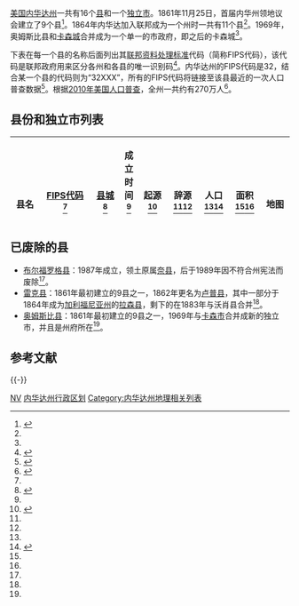 {{noteTA
|1 = zh-tw:郡; zh-hk:縣; zh-cn:县;
}}
{{Image label begin|image=Nevada Locator Map.PNG|width={{{width|300}}}|float={{{float|right}}}}}
{{Image label small|x=19|y=206|scale={{{width|300}}}/348|text=[[卡森城_(内华达州)|卡森]]}}
{{Image label small|x=82|y=180|scale={{{width|300}}}/348|text=[[丘吉尔县_(内华达州)|丘吉尔]]}}
{{Image label small|x=272|y=400|scale={{{width|300}}}/348|text=[[克拉克县_(内华达州)|克拉克]]}}
{{Image label small|x=20|y=220|scale={{{width|300}}}/348|text=[[道格拉斯县_(内华达州)|道格拉斯]]}}
{{Image label small|x=272|y=73|scale={{{width|300}}}/348|text=[[埃尔科县_(内华达州)|埃尔科]]}}
{{Image label small|x=112|y=299|scale={{{width|300}}}/348|text=[[埃斯梅拉达县_(内华达州)|埃斯梅拉达]]}}
{{Image label small|x=208|y=163|scale={{{width|300}}}/348|text=[[尤里卡县_(内华达州)|尤里卡]]}}
{{Image label small|x=90|y=49|scale={{{width|300}}}/348|text=[[洪堡县_(内华达州)|洪堡]]}}
{{Image label small|x=162|y=148|scale={{{width|300}}}/348|text=[[兰德县_(内华达州)|兰德]]}}
{{Image label small|x=280|y=327|scale={{{width|300}}}/348|text=[[林肯县_(内华达州)|林肯]]}}
{{Image label small|x=44|y=206|scale={{{width|300}}}/348|text=[[莱昂县_(内华达州)|莱昂]]}}
{{Image label small|x=84|y=253|scale={{{width|300}}}/348|text=[[米纳勒尔县_(内华达州)|米纳勒尔]]}}
{{Image label small|x=197|y=280|scale={{{width|300}}}/348|text=[[奈县_(内华达州)|奈]]}}
{{Image label small|x=82|y=121|scale={{{width|300}}}/348|text=[[潘兴县_(内华达州)|潘兴]]}}
{{Image label small|x=30|y=187|scale={{{width|300}}}/348|text=[[斯托里县_(内华达州)|斯托里]]}}
{{Image label small|x=17|y=98|scale={{{width|300}}}/348|text=[[沃肖县_(内华达州)|沃肖]]}}
{{Image label small|x=269|y=189|scale={{{width|300}}}/348|text=[[怀特派恩县_(内华达州)|怀特派恩]]}}
{{Image label end}}

[[美国|美国]][[内华达州|内华达州]]一共有16个[[县_(美国)|县]]和一个[[独立市|独立市]]。1861年11月25日，首届内华州领地议会建立了9个县<ref name="library">{{cite web |url=http://dmla.clan.lib.nv.us/docs/nsla/archives/political/historical/hist19.htm |title=Political History of Nevada |accessdate=2007-08-17 |work=Nevada State Library and Archives |deadurl=yes |archiveurl=https://web.archive.org/web/20080117163239/http://dmla.clan.lib.nv.us/docs/nsla/archives/political/historical/hist19.htm |archivedate=2008-01-17 }}</ref>。1864年内华达加入联邦成为一个州时一共有11个县<ref name="library" />。1969年，奥姆斯比县和[[卡森城_(内华达州)|卡森城]]合并成为一个单一的市政府，即之后的卡森城<ref name="library" />。

下表在每一个县的名称后面列出其[[联邦资料处理标准|联邦资料处理标准]]代码（简称FIPS代码），该代码是联邦政府用来区分各州和各县的唯一识别码<ref>{{cite web |deadurl = yes |url = http://www.itl.nist.gov/fipspubs/fip6-4.htm |title = FIPS Publish 6-4 |publisher = National Institute of Standards and Technology |accessdate = 2013-11-01 |archiveurl = https://web.archive.org/web/20130929074056/http://www.itl.nist.gov/fipspubs/fip6-4.htm |archivedate = 2013-09-29 }}</ref>。内华达州的FIPS代码是32，结合某一个县的代码则为“32XXX”，所有的FIPS代码将链接至该县最近的一次人口普查数据<ref name="epa">{{cite web |url=http://www.epa.gov/enviro/html/codes/nv.html |title=EPA County FIPS Code Listing |accessdate=2013-11-01 |work=US Environmental Protection Agency |archiveurl=https://web.archive.org/web/20121008031808/http://www.epa.gov/enviro/html/codes/nv.html |archivedate=2012-10-08 |deadurl=yes }}</ref>。根据[[2010年美国人口普查|2010年美国人口普查]]，全州一共约有270万人<ref>{{cite web |title=Nevada QuickFacts from the US Census Bureau |date=2013-06-06 |url=http://quickfacts.census.gov/qfd/states/32000.html |accessdate=2013-11-01 |archivedate=2013-10-20 |deadurl=yes |archiveurl=https://web.archive.org/web/20131020063316/http://quickfacts.census.gov/qfd/states/32000.html }}</ref>。

{{clear}}

== 县份和独立市列表 ==
{| class="wikitable sortable" cellpadding="1" align="center" style="border: 1px solid #88a; background: #f7f8ff; padding: 5px; font-size: 95%; text-align: center;"
|- style="background-color: #ccf"
! style="vertical-align: bottom;"|县名
! style="vertical-align: bottom;"|[[联邦资料处理标准|FIPS代码]]<br /><ref name="epa" />
! style="vertical-align: bottom;" |[[县城|县城]]<br /><ref name="NACO">{{cite web |url=http://www.naco.org/Template.cfm?Section=Find_a_County&Template=/cffiles/counties/state.cfm&state.cfm&statecode=NV |title=NACo – Find a county |publisher=National Association of Counties |accessdate=2008-12-06 |archiveurl=https://web.archive.org/web/20081206071643/http://www.naco.org/Template.cfm?Section=Find_a_County&Template=%2Fcffiles%2Fcounties%2Fstate.cfm&state.cfm&statecode=NV |deadurl=yes |archivedate=2008-12-06 }}</ref>
! style="vertical-align: bottom; width: 5%" |成立时间<br /><ref name="NACO" />
! style="vertical-align: bottom;" |起源<br /><ref name="nevhis">{{cite web |url = http://nevada-history.org/county.html |title = Counties of Nevada |accessdate = 2012-08-18 |work = Nevada-History.org |deadurl = yes |archivedate = 2012-02-04 |archiveurl = https://web.archive.org/web/20120204045619/http://nevada-history.org/county.html }}</ref>
! style="vertical-align: bottom;" |辞源<br /><ref name="library" /><ref name="nevhis" />
! style="vertical-align: bottom;" |人口<br /><ref name="NACO" /><ref name="cen">{{cite web |archivedate=2013-10-30 |deadurl=yes |archiveurl=https://web.archive.org/web/20131030202158/http://quickfacts.census.gov/qfd/maps/nevada_map.html |url=http://quickfacts.census.gov/qfd/maps/nevada_map.html |title=Nevada QuickFacts |work=U.S. Census Bureau |accessdate=2013-11-01 }}</ref>
! style="vertical-align: bottom;" |面积<br /><ref name="NACO" /><ref name="cen" />
! style="vertical-align: bottom;" class="unsortable"|地图
{{Countyrow |N=32|Num=510|Name=卡森城 |Notype=yes |Data2=1969 |Noseat=（[[独立市|独立市]]）|Data3 = 1858年、1969年与奥姆斯比县合并 |Data4=同名河流，该河以[[北美印第安战争|北美印第安战争]]军人[[基特·卡森|基特·卡森]]命名 |Population=55274 |Area= 373平方公里 |Size=80px |Map=Map of Nevada highlighting Carson City.svg}}
{{Countyrow |N=32|Num=001|Name= 丘吉尔县|Data2=1861 |Seat=法伦 |Data3=最初建立的9县之一 |Data4=[[美墨战争|美墨战争]]美军将领西尔维斯特·丘吉尔|Population=24877 |Area= 12766平方公里|Size=80px |Map=Map of Nevada highlighting Churchill County.svg}}
{{Countyrow |N=32 |Num=003|Name= 克拉克县 |Data2=1908 |Seat=拉斯维加斯 |Data3=林肯县 |Data4=将铁路带来此地的前[[蒙大拿州|蒙大拿州]][[联邦参议员|联邦参议员]]威廉·A·克拉克 |Population=1951296 |Area = 20489平方公里 |Size=80px |Map = Map of Nevada highlighting Clark County.svg}}
{{Countyrow |N=32|Num=005|Name=道格拉斯县|Data2=1861 |Seat=明登 |Data3=最初建立的9县之一|Data4=前[[伊利诺伊州|伊利诺伊州]]联邦参议员[[史蒂芬·阿諾·道格拉斯|史蒂芬·阿諾·道格拉斯]]|Population=46997 |Area= 1839平方公里|Size=80px |Map=Map of Nevada highlighting Douglas County.svg}}
{{Countyrow |N=32|Num=007|Name= 埃尔科县|Data2=1869 |Seat=埃尔科|Data3=兰德县|Data4=美洲原住民肖松尼人语“白人女人”，肖松尼人在当地首次见到白人女性|Population=48818 |Area= 44501平方公里|Size=80px |Map=Map of Nevada highlighting Elko County.svg}}
{{Countyrow |N=32|Num=009|Name=埃斯梅拉达县|Data2=1861 |Seat=戈尔德菲尔德|Data3=最初建立的9县之一|Data4=[[西班牙语|西班牙语]][[祖母绿|祖母绿]]之意，原有传说内华达地下埋藏有大量的祖母绿|Population=783 |Area= 9295平方公里|Size=80px |Map=Map of Nevada highlighting Esmeralda County.svg}}
{{Countyrow |N=32|Num=011|Name=尤里卡县|Data2=1873 |Seat=尤里卡|Data3=兰德县|Data4=[[希腊语|希腊语]]意“我找到了！”来自于在当地附近地区发掘的[[银|银]]矿|Population=1987 |Area=10816平方公里 |Size=80px |Map=Map of Nevada highlighting Eureka County.svg}}
{{Countyrow |N=32|Num=013|Name=洪堡县|Data2=1861 |Seat=温尼马卡 |Data3 = 最初建立的9县之一 |Data4 = 同名河流（以德国自然学家、探险家[[亚历山大·冯·洪堡|亚历山大·冯·洪堡]]命名） |Population=16528 |Area= 24988平方公里 |Size=80px |Map=Map of Nevada highlighting Humboldt County.svg}}
{{Countyrow |N=32|Num=015|Name=兰德县|Data2=1861 |Seat=巴特尔芒廷|Data3=最初建立的9县之一 |Data4=[[美国内战|美国内战]]将军弗雷德里克·W·兰德，也是这一地区的开发者|Population=5775 |Area= 14229平方公里|Size=80px |Map=Map of Nevada highlighting Lander County.svg}}
{{Countyrow |N=32|Num=017|Name= 林肯县|Data2=1866 |Seat=皮奥奇|Data3=奈县和从[[亚利桑那州|亚利桑那]]分割的领地|Data4=第16届[[美国总统|美国总统]][[亚伯拉罕·林肯|亚伯拉罕·林肯]]|Population=5345 |Area=27545平方公里|Size=80px |Map=Map of Nevada highlighting Lincoln County.svg}}
{{Countyrow |N=32|Num=019|Name=莱昂县|Data2=1861 |Seat=耶灵顿|Data3=最初建立的9县之一 |Data4=[[美国内战|美国内战]]南方军队首位战死的将军内森尼尔·莱昂|Population=51980 |Area= 5164平方公里 |Size=80px |Map=Map of Nevada highlighting Lyon County.svg}}
{{Countyrow |N=32|Num=021|Name=米纳勒尔县|Data2=1911 |Seat=霍索恩|Data3=埃斯梅拉达县 |Data4=当地富含[[矿物|矿物]] |Population=4772 |Area=9731平方公里|Size=80px |Map=Map of Nevada highlighting Mineral County.svg}}
{{Countyrow |N=32|Num=023|Name=奈县|Data2=1864 |Seat=托诺帕|Data3=埃斯梅拉达县|Data4=内华达领地总督，内华达州联邦参议员詹姆斯·W·奈|Population=43946 |Area= 47001平方公里 |Size=80px |Map=Map of Nevada highlighting Nye County.svg}}
{{Countyrow |N=32|Num=027|Name=潘兴县|Data2=1919 |Seat=拉夫洛克|Data3=洪堡县|Data4=[[一战|一战]]将军[[约翰·潘兴|约翰·潘兴]]|Population=6753 |Area=15563平方公里|Size=80px |Map=Map of Nevada highlighting Pershing County.svg}}
{{Countyrow |N=32|Num=029|Name= 斯托里县 |Data2=1861 |Seat=弗吉尼亚城|Data3=最初建立的9县之一 |Data4 = 1860年在与美洲原住民部落的一场战斗中被杀的爱德华·法瑞斯·斯托里上尉 |Population=4010 |Area = 684平方公里 |Size=80px |Map = Map of Nevada highlighting Storey County.svg}}
{{Countyrow |N=32|Num=031|Name=沃肖县|Data2=1861 |Seat=里诺|Data3=最初建立的9县之一|Data4=同名美洲原住民部落|Population=421407 |Area= 16426平方公里|Size=80px |Map=Map of Nevada highlighting Washoe County.svg}}
{{Countyrow |N=32|Num=033|Name= 怀特派恩县|Data2=1869 |Seat=伊利 |Data3=兰德县 |Data4=原文“White Pine”有白松之意，指的是当地生长的大量松树 |Population=10,030 |Area=22991平方公里 |Size=80px |Map = Map of Nevada highlighting White Pine County.svg}}
|}

== 已废除的县 ==
* [[布尔福罗格县|布尔福罗格县]]：1987年成立，领土原属[[奈县|奈县]]，后于1989年因不符合州宪法而废除<ref name="library" />。
* [[雷克县|雷克县]]：1861年最初建立的9县之一，1862年更名为[[卢普县|卢普县]]，其中一部分于1864年成为[[加利福尼亚州|加利福尼亚州]]的[[拉森县|拉森县]]，剩下的在1883年与沃肖县合并<ref name="library" />。
* [[奥姆斯比县|奥姆斯比县]]：1861年最初建立的9县之一，1969年与[[卡森市|卡森市]]合并成新的独立市，并且是州府所在<ref name="library" />。

== 参考文献 ==
{{Reflist|32em}}

{{-}}
{{Nevada}}
{{U.S. Counties}}
{{Portal bar|地理|美国}}

[[Category:美国各州行政区划|NV]]
[[Category:内华达州行政区划|]]
[[Category:内华达州地理相关列表|Category:内华达州地理相关列表]]

{{Featured list}}